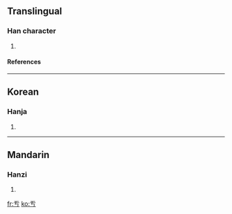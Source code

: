 ==Translingual==
===Han character===
{{Han char|rn=1|rad=一|as=02|sn=3|four=|canj=一大尸 (MKS), XX一大尸 (XXMKS)}}
# {{defn|Han|sort=一02}}
====References====
{{Han ref|kx=0086.071|dj=0177.051|hdz=10005.020|uh=4E90|ud=20112}}
----
==Korean==
===Hanja===
{{ko-hanja|hangeul=울|rv=ul|mr=ul}}
# {{defn|Korean}}
----
==Mandarin==
===Hanzi===
{{cmn-hanzi|pin=[[gèng]] ([[geng4]]), [[yú]] ([[yu2]])|wg=keng<sup>4</sup>, yü<sup>2</sup>}}
# {{defn|Mandarin}}

[[fr:亐]]
[[ko:亐]]